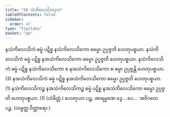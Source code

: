 ```yaml
---
title: "50 သံကိလေသိကဒုက"
tableOfContents: false
sidebar:
  order: 47
type: "tipitaka"
basket: "ab"
---
```



<DynamicBreadcrumb />

<Division number="69">

<Paragraph number="214">
နသံကိလေသိကံ ဓမ္မံ ပဋိစ္စ နသံကိလေသိကော ဓမ္မော ဥပ္ပဇ္ဇတိ ဟေတုပစ္စယာ. နသံကိလေသိကံ ဓမ္မံ ပဋိစ္စ နအသံကိလေသိကော ဓမ္မော ဥပ္ပဇ္ဇတိ ဟေတုပစ္စယာ. နသံကိလေသိကံ ဓမ္မံ ပဋိစ္စ နသံကိလေသိကော စ နအသံကိလေသိကော စ ဓမ္မာ ဥပ္ပဇ္ဇန္တိ ဟေတုပစ္စယာ. (3)
</Paragraph>

<Paragraph number="215">
နအသံကိလေသိကံ ဓမ္မံ ပဋိစ္စ နအသံကိလေသိကော ဓမ္မော ဥပ္ပဇ္ဇတိ ဟေတုပစ္စယာ. (1)
</Paragraph>

<Paragraph number="216">
နသံကိလေသိကဉ္စ နအသံကိလေသိကဉ္စ ဓမ္မံ ပဋိစ္စ နအသံကိလေသိကော ဓမ္မော ဥပ္ပဇ္ဇတိ ဟေတုပစ္စယာ. (1) (သံခိတ္တံ.)
</Paragraph>

<Paragraph number="217">
ဟေတုယာ ပဉ္စ, အာရမ္မဏေ ဒွေ …ပေ…  အဝိဂတေ ပဉ္စ. (သဗ္ဗတ္ထ ဝိတ္ထာရော.)
</Paragraph>
</Division>